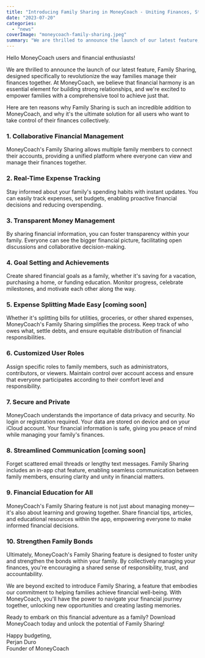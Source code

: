 ```yaml
---
title: "Introducing Family Sharing in MoneyCoach - Uniting Finances, Strengthening Bonds!"
date: "2023-07-20"
categories: 
  - "news"
coverImage: "moneycoach-family-sharing.jpeg"
summary: "We are thrilled to announce the launch of our latest feature, Family Sharing, designed specifically to revolutionize the way families manage their finances together."
---
```


Hello MoneyCoach users and financial enthusiasts!

We are thrilled to announce the launch of our latest feature, Family Sharing, designed specifically to revolutionize the way families manage their finances together. At MoneyCoach, we believe that financial harmony is an essential element for building strong relationships, and we're excited to empower families with a comprehensive tool to achieve just that.

Here are ten reasons why Family Sharing is such an incredible addition to MoneyCoach, and why it's the ultimate solution for all users who want to take control of their finances collectively.

### 1. Collaborative Financial Management
MoneyCoach's Family Sharing allows multiple family members to connect their accounts, providing a unified platform where everyone can view and manage their finances together.

### 2. Real-Time Expense Tracking
Stay informed about your family's spending habits with instant updates. You can easily track expenses, set budgets, enabling proactive financial decisions and reducing overspending.

### 3. Transparent Money Management
By sharing financial information, you can foster transparency within your family. Everyone can see the bigger financial picture, facilitating open discussions and collaborative decision-making.

### 4. Goal Setting and Achievements
Create shared financial goals as a family, whether it's saving for a vacation, purchasing a home, or funding education. Monitor progress, celebrate milestones, and motivate each other along the way.

### 5. Expense Splitting Made Easy [coming soon]
Whether it's splitting bills for utilities, groceries, or other shared expenses, MoneyCoach's Family Sharing simplifies the process. Keep track of who owes what, settle debts, and ensure equitable distribution of financial responsibilities.

### 6. Customized User Roles
Assign specific roles to family members, such as administrators, contributors, or viewers. Maintain control over account access and ensure that everyone participates according to their comfort level and responsibility.

### 7. Secure and Private
MoneyCoach understands the importance of data privacy and security. No login or registration required. Your data are stored on device and on your iCloud account. Your financial information is safe, giving you peace of mind while managing your family's finances.

### 8. Streamlined Communication [coming soon]
Forget scattered email threads or lengthy text messages. Family Sharing includes an in-app chat feature, enabling seamless communication between family members, ensuring clarity and unity in financial matters.

### 9. Financial Education for All
MoneyCoach's Family Sharing feature is not just about managing money—it's also about learning and growing together. Share financial tips, articles, and educational resources within the app, empowering everyone to make informed financial decisions.

### 10. Strengthen Family Bonds
Ultimately, MoneyCoach's Family Sharing feature is designed to foster unity and strengthen the bonds within your family. By collectively managing your finances, you're encouraging a shared sense of responsibility, trust, and accountability.

We are beyond excited to introduce Family Sharing, a feature that embodies our commitment to helping families achieve financial well-being. With MoneyCoach, you'll have the power to navigate your financial journey together, unlocking new opportunities and creating lasting memories.

Ready to embark on this financial adventure as a family?  <AppDownloadLink>Download MoneyCoach</AppDownloadLink> today and unlock the potential of Family Sharing!

Happy budgeting,   
Perjan Duro   
Founder of MoneyCoach